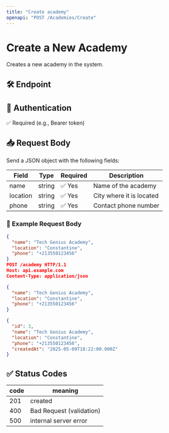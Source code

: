 ```yaml
---
title: "Create academy"
openapi: "POST /Academies/Create"
---
```


# Create a New Academy

Creates a new academy in the system.

## 🛠️ Endpoint

## 🔐 Authentication

✅ Required (e.g., Bearer token)

## 📥 Request Body

Send a JSON object with the following fields:

| Field    | Type   | Required | Description              |
| -------- | ------ | -------- | ------------------------ |
| name     | string | ✅ Yes    | Name of the academy      |
| location | string | ✅ Yes    | City where it is located |
| phone    | string | ✅ Yes    | Contact phone number     |

### 🔽 Example Request Body

```json
{
  "name": "Tech Genius Academy",
  "location": "Constantine",
  "phone": "+213550123456"
}
POST /academy HTTP/1.1
Host: api.example.com
Content-Type: application/json

{
  "name": "Tech Genius Academy",
  "location": "Constantine",
  "phone": "+213550123456"
}

{
  "id": 3,
  "name": "Tech Genius Academy",
  "location": "Constantine",
  "phone": "+213550123456",
  "createdAt": "2025-05-09T18:22:00.000Z"
}
```
## ✅ Status Codes

| code | meaning               |
| ---- | --------------------- |
| 201  | created               |
| 400  | Bad Request (validation)|
| 500  | internal server error |

